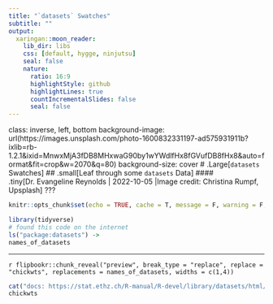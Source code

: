 ---
title: "`datasets` Swatches"
subtitle: ""
output:
  xaringan::moon_reader:
    lib_dir: libs
    css: [default, hygge, ninjutsu]
    seal: false
    nature:
      ratio: 16:9
      highlightStyle: github
      highlightLines: true
      countIncrementalSlides: false
      seal: false
---



class: inverse, left, bottom
background-image: url(https://images.unsplash.com/photo-1600832331197-ad575931911b?ixlib=rb-1.2.1&ixid=MnwxMjA3fDB8MHxwaG90by1wYWdlfHx8fGVufDB8fHx8&auto=format&fit=crop&w=2070&q=80)
background-size: cover
# .Large[`datasets` Swatches]
## .small[Leaf through some `datasets` Data]
#### .tiny[Dr. Evangeline Reynolds | 2022-10-05 |Image credit: Christina Rumpf, Upsplash]
???

```{r setup, include=FALSE}
knitr::opts_chunk$set(echo = TRUE, cache = T, message = F, warning = F, comment = "")
```



```{r cars}
library(tidyverse)
# found this code on the internet
ls("package:datasets") ->
names_of_datasets
```

---

`r flipbookr::chunk_reveal("preview", break_type = "replace", replace = "chickwts", replacements = names_of_datasets, widths = c(1,4))`

```{r preview, eval = F, echo = F}
cat("docs: https://stat.ethz.ch/R-manual/R-devel/library/datasets/html/chickwts.html") %>% cat()
chickwts


```
